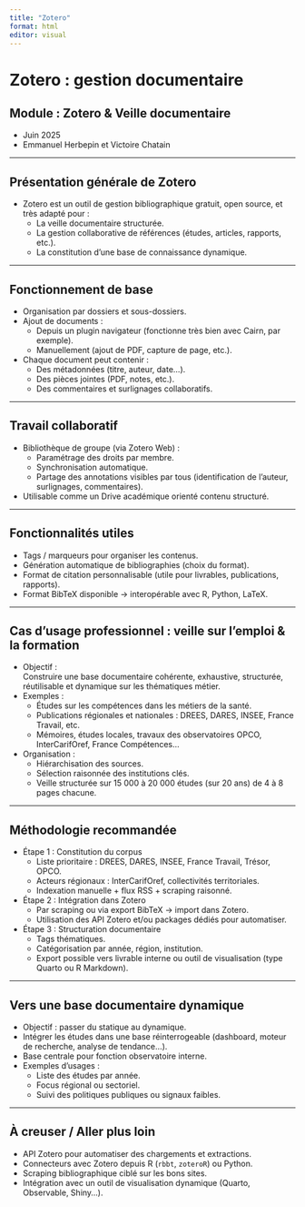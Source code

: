 ```yaml
---
title: "Zotero"
format: html
editor: visual
---
```


# Zotero : gestion documentaire

## Module : Zotero & Veille documentaire
- Juin 2025
- Emmanuel Herbepin et Victoire Chatain

---

## Présentation générale de Zotero
- Zotero est un outil de gestion bibliographique gratuit, open source, et très adapté pour :  
  - La veille documentaire structurée.  
  - La gestion collaborative de références (études, articles, rapports, etc.).  
  - La constitution d’une base de connaissance dynamique.

---

## Fonctionnement de base
- Organisation par dossiers et sous-dossiers.  
- Ajout de documents :  
  - Depuis un plugin navigateur (fonctionne très bien avec Cairn, par exemple).  
  - Manuellement (ajout de PDF, capture de page, etc.).  
- Chaque document peut contenir :  
  - Des métadonnées (titre, auteur, date…).  
  - Des pièces jointes (PDF, notes, etc.).  
  - Des commentaires et surlignages collaboratifs.

---

## Travail collaboratif
- Bibliothèque de groupe (via Zotero Web) :  
  - Paramétrage des droits par membre.  
  - Synchronisation automatique.  
  - Partage des annotations visibles par tous (identification de l’auteur, surlignages, commentaires).  
- Utilisable comme un Drive académique orienté contenu structuré.

---

## Fonctionnalités utiles
- Tags / marqueurs pour organiser les contenus.  
- Génération automatique de bibliographies (choix du format).  
- Format de citation personnalisable (utile pour livrables, publications, rapports).  
- Format BibTeX disponible → interopérable avec R, Python, LaTeX.

---

## Cas d’usage professionnel : veille sur l'emploi & la formation
- Objectif :  
  Construire une base documentaire cohérente, exhaustive, structurée, réutilisable et dynamique sur les thématiques métier.  
- Exemples :  
  - Études sur les compétences dans les métiers de la santé.  
  - Publications régionales et nationales : DREES, DARES, INSEE, France Travail, etc.  
  - Mémoires, études locales, travaux des observatoires OPCO, InterCarifOref, France Compétences…  
- Organisation :  
  - Hiérarchisation des sources.  
  - Sélection raisonnée des institutions clés.  
  - Veille structurée sur 15 000 à 20 000 études (sur 20 ans) de 4 à 8 pages chacune.

---

## Méthodologie recommandée
- Étape 1 : Constitution du corpus  
  - Liste prioritaire : DREES, DARES, INSEE, France Travail, Trésor, OPCO.  
  - Acteurs régionaux : InterCarifOref, collectivités territoriales.  
  - Indexation manuelle + flux RSS + scraping raisonné.  
- Étape 2 : Intégration dans Zotero  
  - Par scraping ou via export BibTeX → import dans Zotero.  
  - Utilisation des API Zotero et/ou packages dédiés pour automatiser.  
- Étape 3 : Structuration documentaire  
  - Tags thématiques.  
  - Catégorisation par année, région, institution.  
  - Export possible vers livrable interne ou outil de visualisation (type Quarto ou R Markdown).

---

## Vers une base documentaire dynamique
- Objectif : passer du statique au dynamique.  
- Intégrer les études dans une base réinterrogeable (dashboard, moteur de recherche, analyse de tendance…).  
- Base centrale pour fonction observatoire interne.  
- Exemples d’usages :  
  - Liste des études par année.  
  - Focus régional ou sectoriel.  
  - Suivi des politiques publiques ou signaux faibles.

---

## À creuser / Aller plus loin
- API Zotero pour automatiser des chargements et extractions.  
- Connecteurs avec Zotero depuis R (`rbbt`, `zoteroR`) ou Python.  
- Scraping bibliographique ciblé sur les bons sites.  
- Intégration avec un outil de visualisation dynamique (Quarto, Observable, Shiny…).

